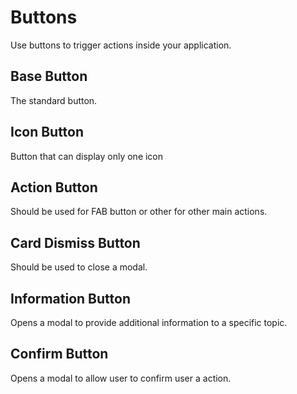 

<Meta title="Navigation Components/Buttons" />

# Buttons
Use buttons to trigger actions inside your application.

## Base Button
The standard button.
<div style={{ display: 'flex', flexDirection: 'column', gap: '1rem' }}>
  <Story of={BaseButton.Default} />
  <Story of={BaseButton.Secondary} />
  <Story of={BaseButton.Success} />
  <Story of={BaseButton.Danger} />
  <Story of={BaseButton.Disabled} />
  <Story of={BaseButton.Loading} />
  <Story of={BaseButton.Icon} />
  <Story of={ConfirmButton.Default} />
</div>

## Icon Button
Button that can display only one icon
<Story of={IconButton.Default} />

## Action Button
Should be used for FAB button or other for other main actions.
<Story of={ActionButton.Default} />

## Card Dismiss Button
Should be used to close a modal.
<Story of={CardDismissButton.Default} />

## Information Button
Opens a modal to provide additional information to a specific topic.
<Story of={InformationButton.Default} />

## Confirm Button
Opens a modal to allow user to confirm user a action.
<Story of={ConfirmButton.Default} />


